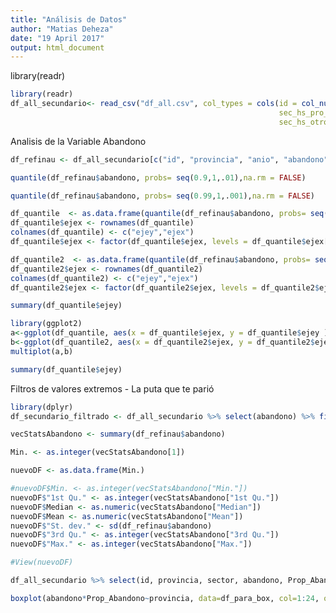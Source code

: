 ```yaml
---
title: "Análisis de Datos"
author: "Matias Deheza"
date: "19 April 2017"
output: html_document
---
```

library(readr)

```r
library(readr)
df_all_secundario<- read_csv("df_all.csv", col_types = cols(id = col_number(),
                                                            sec_hs_pro_ncub = col_number(),
                                                            sec_hs_otros_ncub = col_number()))

```

Analisis de la Variable Abandono
```r
df_refinau <- df_all_secundario[c("id", "provincia", "anio", "abandono","Prop_Abandono")]
```


```r
quantile(df_refinau$abandono, probs= seq(0.9,1,.01),na.rm = FALSE)
```

```r

quantile(df_refinau$abandono, probs= seq(0.99,1,.001),na.rm = FALSE)

```

```r
df_quantile  <- as.data.frame(quantile(df_refinau$abandono, probs= seq(0.8,1,.01),na.rm = FALSE))
df_quantile$ejex <- rownames(df_quantile)
colnames(df_quantile) <- c("ejey","ejex")
df_quantile$ejex <- factor(df_quantile$ejex, levels = df_quantile$ejex[order(df_quantile$ejey)])

df_quantile2  <- as.data.frame(quantile(df_refinau$abandono, probs= seq(0.99,1,.001),na.rm = FALSE))
df_quantile2$ejex <- rownames(df_quantile2)
colnames(df_quantile2) <- c("ejey","ejex")
df_quantile2$ejex <- factor(df_quantile2$ejex, levels = df_quantile2$ejex[order(df_quantile2$ejey)])

```

```r
summary(df_quantile$ejey)
```

```r
library(ggplot2)
a<-ggplot(df_quantile, aes(x = df_quantile$ejex, y = df_quantile$ejey )) + geom_col() + scale_y_continuous(labels = scales::comma) + labs(title = "Histograma de desercion") + xlab("Porcentaje") + ylab("Cantidad")
b<-ggplot(df_quantile2, aes(x = df_quantile2$ejex, y = df_quantile2$ejey )) + geom_col() + scale_y_continuous(labels = scales::comma) + labs(title = "Histograma de desercion") + xlab("Porcentaje") + ylab("Cantidad")
multiplot(a,b)

```

```r
summary(df_quantile$ejey)

```

Filtros de valores extremos - La puta que te parió


```r
library(dplyr)
df_secundario_filtrado <- df_all_secundario %>% select(abandono) %>% filter(df_all_secundario$abandono < 140,df_all_secundario$abandono > 5 )

```

```r
vecStatsAbandono <- summary(df_refinau$abandono)

Min. <- as.integer(vecStatsAbandono[1])

nuevoDF <- as.data.frame(Min.)

#nuevoDF$Min. <- as.integer(vecStatsAbandono["Min."])
nuevoDF$"1st Qu." <- as.integer(vecStatsAbandono["1st Qu."])
nuevoDF$Median <- as.numeric(vecStatsAbandono["Median"])
nuevoDF$Mean <- as.numeric(vecStatsAbandono["Mean"])
nuevoDF$"St. dev." <- sd(df_refinau$abandono)
nuevoDF$"3rd Qu." <- as.integer(vecStatsAbandono["3rd Qu."])
nuevoDF$"Max." <- as.integer(vecStatsAbandono["Max."])

#View(nuevoDF)

```


```r
df_all_secundario %>% select(id, provincia, sector, abandono, Prop_Abandono) %>% arrange(abandono)  -> df_para_box

boxplot(abandono*Prop_Abandono~provincia, data=df_para_box, col=1:24, outline=FALSE)
```

 







